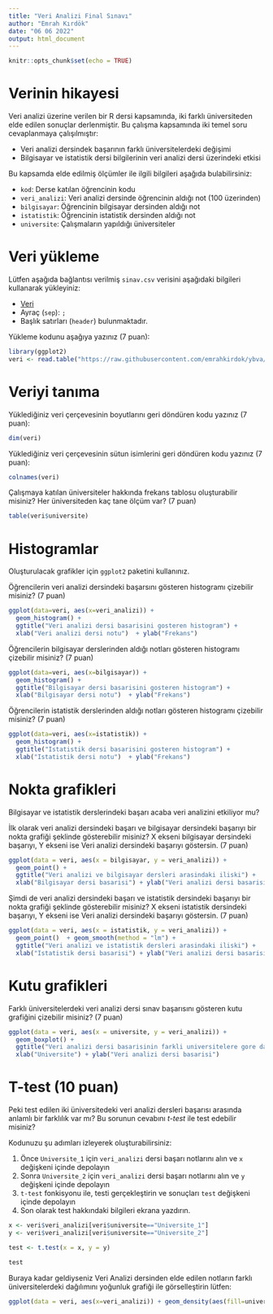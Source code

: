 ```yaml
---
title: "Veri Analizi Final Sınavı"
author: "Emrah Kırdök"
date: "06 06 2022"
output: html_document
---
```


```r
knitr::opts_chunk$set(echo = TRUE)
```

# Verinin hikayesi

Veri analizi üzerine verilen bir R dersi kapsamında, iki farklı üniversiteden elde edilen sonuçlar derlenmiştir. Bu çalışma kapsamında iki temel soru cevaplanmaya çalışılmıştır:

+ Veri analizi dersindek başarının farklı üniversitelerdeki değişimi
+ Bilgisayar ve istatistik dersi bilgilerinin veri analizi dersi üzerindeki etkisi

Bu kapsamda elde edilmiş ölçümler ile ilgili bilgileri aşağıda bulabilirsiniz:

+ `kod`: Derse katılan öğrencinin kodu
+ `veri_analizi`: Veri analizi dersinde öğrencinin aldığı not (100 üzerinden)
+ `bilgisayar`: Öğrencinin bilgisayar dersinden aldığı not
+ `istatistik`: Öğrencinin istatistik dersinden aldığı not
+ `universite`: Çalışmaların yapıldığı üniversiteler

# Veri yükleme

Lütfen aşağıda bağlantısı verilmiş `sinav.csv` verisini aşağıdaki bilgileri kullanarak yükleyiniz:

+ [Veri](https://raw.githubusercontent.com/emrahkirdok/ybva/main/data/sinav.csv)
+ Ayraç (`sep`): `;`
+ Başlık satırları (`header`) bulunmaktadır.

Yükleme kodunu aşağıya yazınız (7 puan):

```r
library(ggplot2)
veri <- read.table("https://raw.githubusercontent.com/emrahkirdok/ybva/main/data/sinav.csv", sep = ";", header= T)
```

# Veriyi tanıma

Yüklediğiniz veri çerçevesinin boyutlarını geri döndüren kodu yazınız (7 puan):

```r
dim(veri)
```

Yüklediğiniz veri çerçevesinin sütun isimlerini geri döndüren kodu yazınız (7 puan):

```r
colnames(veri)
```

Çalışmaya katılan üniversiteler hakkında frekans tablosu oluşturabilir misiniz? Her üniversiteden kaç tane ölçüm var? (7 puan)

```r
table(veri$universite)
```

# Histogramlar

Oluşturulacak grafikler için `ggplot2` paketini kullanınız.

Öğrencilerin veri analizi dersindeki başarsını gösteren histogramı çizebilir misiniz? (7 puan)

```r
ggplot(data=veri, aes(x=veri_analizi)) + 
  geom_histogram() + 
  ggtitle("Veri analizi dersi basarisini gosteren histogram") + 
  xlab("Veri analizi dersi notu")  + ylab("Frekans")
```

Öğrencilerin bilgisayar derslerinden aldığı notları gösteren histogramı çizebilir misiniz? (7 puan)

```r
ggplot(data=veri, aes(x=bilgisayar)) + 
  geom_histogram() + 
  ggtitle("Bilgisayar dersi basarisini gosteren histogram") + 
  xlab("Bilgisayar dersi notu")  + ylab("Frekans")
```

Öğrencilerin istatistik derslerinden aldığı notları gösteren histogramı çizebilir misiniz? (7 puan)

```r
ggplot(data=veri, aes(x=istatistik)) + 
  geom_histogram() + 
  ggtitle("Istatistik dersi basarisini gosteren histogram") + 
  xlab("Istatistik dersi notu")  + ylab("Frekans")
```

# Nokta grafikleri

Bilgisayar ve istatistik derslerindeki başarı acaba veri analizini etkiliyor mu? 

İlk olarak veri analizi dersindeki başarı ve bilgisayar dersindeki başarıyı bir nokta grafiği şeklinde gösterebilir misiniz? X ekseni bilgisayar dersindeki başarıyı, Y ekseni ise Veri analizi dersindeki başarıyı göstersin. (7 puan)

```r
ggplot(data = veri, aes(x = bilgisayar, y = veri_analizi)) + 
  geom_point() + 
  ggtitle("Veri analizi ve bilgisayar dersleri arasindaki iliski") + 
  xlab("Bilgisayar dersi basarisi") + ylab("Veri analizi dersi basarisi")
```


Şimdi de veri analizi dersindeki başarı ve istatistik dersindeki başarıyı bir nokta grafiği şeklinde gösterebilir misiniz? X ekseni istatistik dersindeki başarıyı, Y ekseni ise Veri analizi dersindeki başarıyı göstersin. (7 puan)

```r
ggplot(data = veri, aes(x = istatistik, y = veri_analizi)) + 
  geom_point()  + geom_smooth(method = "lm") +
  ggtitle("Veri analizi ve istatistik dersleri arasindaki iliski") + 
  xlab("Istatistik dersi basarisi") + ylab("Veri analizi dersi basarisi")
```

# Kutu grafikleri

Farklı üniversitelerdeki veri analizi dersi sınav başarısını gösteren kutu grafiğini çizebilir misiniz? (7 puan)

```r
ggplot(data = veri, aes(x = universite, y = veri_analizi)) + 
  geom_boxplot() + 
  ggtitle("Veri analizi dersi basarisinin farkli universitelere gore dagilimi") + 
  xlab("Universite") + ylab("Veri analizi dersi basarisi")
```


# T-test (10 puan)

Peki test edilen iki üniversitedeki veri analizi dersleri başarısı arasında anlamlı bir farklılık var mı? Bu sorunun cevabını *t-test* ile test edebilir misiniz?

Kodunuzu şu adımları izleyerek oluşturabilirsiniz:

1. Önce `Universite_1` için `veri_analizi` dersi başarı notlarını alın ve `x` değişkeni içinde depolayın
2. Sonra `Universite_2` için `veri_analizi` dersi başarı notlarını alın ve `y` değişkeni içinde depolayın
3. `t-test` fonkisyonu ile, testi gerçekleştirin ve sonuçları `test` değişkeni içinde depolayın
4. Son olarak test hakkındaki bilgileri ekrana yazdırın.


```r
x <- veri$veri_analizi[veri$universite=="Universite_1"]
y <- veri$veri_analizi[veri$universite=="Universite_2"]

test <- t.test(x = x, y = y)

test
```

Buraya kadar geldiyseniz Veri Analizi dersinden elde edilen notların farklı üniversitelerdeki dağılımını yoğunluk grafiği ile görselleştirin lütfen:

```r
ggplot(data = veri, aes(x=veri_analizi)) + geom_density(aes(fill=universite))
```

